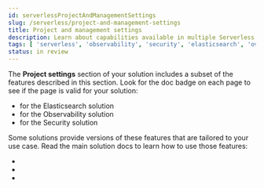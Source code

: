 ```yaml
---
id: serverlessProjectAndManagementSettings
slug: /serverless/project-and-management-settings
title: Project and management settings
description: Learn about capabilities available in multiple Serverless solutions.
tags: [ 'serverless', 'observability', 'security', 'elasticsearch', 'overview' ]
status: in review
---
```


The **Project settings** section of your solution includes a subset of the features described in this section.
Look for the doc badge on each page to see if the page is valid for your solution:

* <DocBadge template="elasticsearch" slug="/serverless/elasticsearch/what-is-elasticsearch-serverless" /> for the Elasticsearch solution
* <DocBadge template="observability" slug="/serverless/observability/what-is-observability-serverless" /> for the Observability solution
* <DocBadge template="security" slug="/serverless/security/what-is-security-serverless" /> for the Security solution

<DocCallOut title="Important">
Some solutions provide versions of these features that are tailored to your use case.
Read the main solution docs to learn how to use those features:

* <DocLink id="serverlessElasticsearchWhatIsElasticsearchServerless" text="Elasticsearch serverless docs"/>
* <DocLink id="serverlessObservabilityWhatIsObservabilityServerless" text="Observability serverless docs"/>
* <DocLink id="serverlessSecurityWhatIsSecurityServerless" text="Security serverless docs"/>

</DocCallOut>
